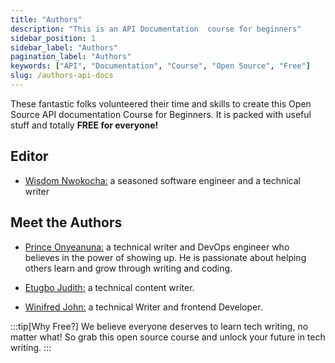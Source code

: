```yaml
---
title: "Authors"
description: "This is an API Documentation  course for beginners"
sidebar_position: 1
sidebar_label: "Authors"
pagination_label: "Authors"
keywords: ["API", "Documentation", "Course", "Open Source", "Free"]
slug: /authors-api-docs
---
```


These fantastic folks volunteered their time and skills to create this Open Source API documentation Course for Beginners. It is packed with useful stuff and totally **FREE for everyone!**

## Editor

- [Wisdom Nwokocha:](https://www.linkedin.com/in/joklinztech) a seasoned software engineer and a technical writer

## Meet the Authors

- [Prince Onyeanuna:](https://www.linkedin.com/in/prince-onyeanuna-607352246/) a technical writer and DevOps engineer who believes in the power of showing up. He is passionate about helping others learn and grow through writing and coding.

- [Etugbo Judith:](https://www.linkedin.com/in/etugbo-judith-984545236) a technical content writer.

- [Winifred John:](https://www.linkedin.com/in/john-chidera-584731205) a technical Writer and frontend Developer.


:::tip[Why Free?]
We believe everyone deserves to learn tech writing, no matter what! So grab this open source course and unlock your future in tech writing.
:::

